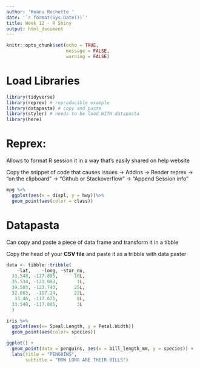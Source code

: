 ```yaml
---
author: 'Keanu Rochette '
date: '`r format(Sys.Date())`'
title: Week 12 - R Shiny
output: html_document
---
```


```r
knitr::opts_chunk$set(echo = TRUE,
                      message = FALSE,
                      warning = FALSE)
```

# Load Libraries
```r
library(tidyverse)
library(reprex) # reproducible example
library(datapasta) # copy and paste
library(styler) # needs to be load WITH datapasta
library(here)
```

# Reprex:

Allows to format R session it in a way that's easily shared on help website

Copy the snippet of code that causes issues -> Addins -> Render reprex -> "on the clipboard" -> "Github or Stackoverflow" -> "Append Session info"
```r
mpg %>% 
  ggplot(aes(x = displ, y = hwy))%>%
  geom_point(aes(color = class))
```


# Datapasta
Can copy and paste a piece of data frame and transform it in a tibble

Copy the head of your **CSV file** and paste it as a tribble with data paster
```r

data <- tibble::tribble(
    ~lat,    ~long, ~star_no,
  33.548, -117.805,      10L,
  35.534, -121.083,       1L,
  39.503, -123.743,      25L,
  32.863,  -117.24,      22L,
   33.46, -117.671,       8L,
  33.548, -117.805,       3L
  )

```


```r
iris %>% 
  ggplot(aes(x= Speal.Length, y = Petal.Width))
  geom_point(aes(color= species))
```

```r
ggplot() +
  geom_point(data = penguins, aes(x = bill_length_mm, y = species)) +
  labs(title = "PENGUINS",
       subtitle = "HOW LONG ARE THEIR BILLS")
```


